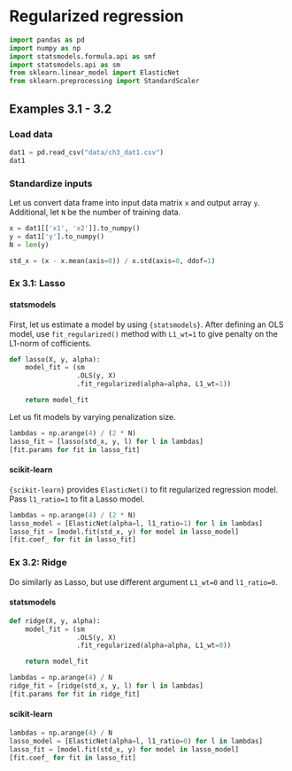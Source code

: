 # Regularized regression

```python
import pandas as pd
import numpy as np
import statsmodels.formula.api as smf
import statsmodels.api as sm
from sklearn.linear_model import ElasticNet
from sklearn.preprocessing import StandardScaler
```

## Examples 3.1 - 3.2

### Load data

```python
dat1 = pd.read_csv("data/ch3_dat1.csv")
dat1
```


### Standardize inputs

Let us convert data frame into input data matrix `x` and output array `y`. Additional, let `N` be the number of training data.

```python
x = dat1[['x1', 'x2']].to_numpy()
y = dat1['y'].to_numpy()
N = len(y)
```

```python
std_x = (x - x.mean(axis=0)) / x.std(axis=0, ddof=1)
```

### Ex 3.1: Lasso

#### statsmodels

First, let us estimate a model by using `{statsmodels}`. After defining an OLS model, use `fit_regularized()` method with `L1_wt=1` to give penalty on the L1-norm of cofficients.

```python
def lasso(X, y, alpha):
    model_fit = (sm
                 .OLS(y, X)
                 .fit_regularized(alpha=alpha, L1_wt=1))

    return model_fit
```

Let us fit models by varying penalization size.

```python
lambdas = np.arange(4) / (2 * N)
lasso_fit = [lasso(std_x, y, l) for l in lambdas]
[fit.params for fit in lasso_fit]
```


#### scikit-learn

`{scikit-learn}` provides `ElasticNet()` to fit regularized regression model. Pass `l1_ratio=1` to fit a Lasso model.

```python
lambdas = np.arange(4) / (2 * N)
lasso_model = [ElasticNet(alpha=l, l1_ratio=1) for l in lambdas]
lasso_fit = [model.fit(std_x, y) for model in lasso_model]
[fit.coef_ for fit in lasso_fit]
```


### Ex 3.2: Ridge

Do similarly as Lasso, but use different argument `L1_wt=0` and `l1_ratio=0`.

#### statsmodels

```python
def ridge(X, y, alpha):
    model_fit = (sm
                 .OLS(y, X)
                 .fit_regularized(alpha=alpha, L1_wt=0))

    return model_fit
```


```python
lambdas = np.arange(4) / N
ridge_fit = [ridge(std_x, y, l) for l in lambdas]
[fit.params for fit in ridge_fit]
```


#### scikit-learn

```python
lambdas = np.arange(4) / N
lasso_model = [ElasticNet(alpha=l, l1_ratio=0) for l in lambdas]
lasso_fit = [model.fit(std_x, y) for model in lasso_model]
[fit.coef_ for fit in lasso_fit]
```
